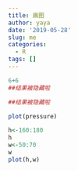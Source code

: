```yaml
---
title: 画图
author: yaya
date: '2019-05-28'
slug: me
categories:
  - R
tags: []
---
```

```r
6+6
##结果被隐藏啦

```


```r
##结果被隐藏啦

```


```r
plot(pressure)


```

```r
h<-160:180
h
w<-50:70
w
plot(h,w)

```

